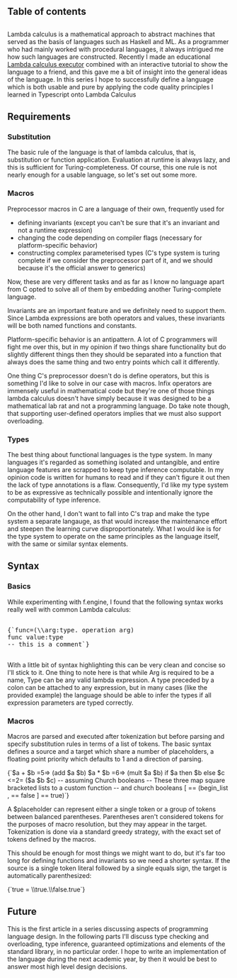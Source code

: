 
## Table of contents

##

Lambda calculus is a mathematical approach to abstract machines that served as
the basis of languages such as Haskell and ML. As a programmer who had mainly
worked with procedural languages, it always intrigued me how such languages
are constructed. Recently I made an educational
[Lambda calculus executor](https://lbfalvy.github.io/f.engine)
combined with an interactive tutorial to show the language to a friend, and this gave
me a bit of insight into the general ideas of the language. In this series I hope to
successfully define a language which is both usable and pure by applying the code
quality principles I learned in Typescript onto Lambda Calculus

## Requirements

### Substitution

The basic rule of the language is that of lambda calculus, that is, substitution or
function application. Evaluation at runtime is always lazy, and this is sufficient
for Turing-completeness. Of course, this one rule is not nearly enough for a usable
language, so let's set out some more.

### Macros

Preprocessor macros in C are a language of their own, frequently used for

- defining invariants (except you can't be sure that it's an invariant and not a runtime
    expression)
- changing the code depending on compiler flags (necessary for platform-specific behavior)
- constructing complex parameterised types (C's type system is turing complete if we
    consider the preprocessor part of it, and we should because it's the official answer
    to generics)

Now, these are very different tasks and as far as I know no language apart from C
opted to solve all of them by embedding another Turing-complete language.

Invariants are an important feature and we definitely need to support them. Since Lambda
expressions are both operators and values, these invariants will be both named functions
and constants.

Platform-specific behavior is an antipattern. A lot of C programmers will fight me over
this, but in my opinion if two things share functionality but do slightly different
things then they should be separated into a function that always does the same thing
and two entry points which call it differently.

One thing C's preprocessor doesn't do is define operators, but this is something I'd
like to solve in our case with macros. Infix operators are immensely useful in
mathematical code but they're one of those things lambda calculus doesn't have simply
because it was designed to be a mathematical lab rat and not a programming language. Do
take note though, that supporting user-defined operators implies that we must also
support overloading.

### Types

The best thing about functional languages is the type system. In many languages it's
regarded as something isolated and untangible, and entire language features are
scrapped to keep type inference computable. In my opinion code is written for
humans to read and if they can't figure it out then the lack of type annotations is
a flaw. Consequently, I'd like my type system to be as expressive as technically
possible and intentionally ignore the computability of type inference.

On the other hand, I don't want to fall into C's trap and make the type system a
separate langauge, as that would increase the maintenance effort and steepen the
learning curve disproportionately. What I would ike is for the type system to operate
on the same principles as the language itself, with the same or similar syntax elements.

## Syntax

### Basics

While experimenting with f.engine, I found that the following syntax works really well
with common Lambda calculus:

<pre>
    <LambdaHighlight>
{`func=(\\arg:type. operation arg)
func value:type
-- this is a comment`}
    </LambdaHighlight>
</pre>

With a little bit of syntax highlighting this can be very clean and concise so I'll
stick to it. One thing to note here is that while Arg is required to be a name, Type
can be any valid lambda expression. A type preceded by a colon can be attached to any
expression, but in many cases (like the provided example) the language should be able
to infer the types if all expression parameters are typed correctly.

### Macros

Macros are parsed and executed after tokenization but before parsing and specify
substitution rules in terms of a list of tokens. The basic syntax defines a source and
a target which share a number of placeholders, a floating point priority which defaults
to 1 and a direction of parsing.

<LambdaHighlight>
{`$a + $b =5=> (add $a $b)
$a * $b =6=> (mult $a $b)
if $a then $b else $c <=2= ($a $b $c) -- assuming Church booleans
-- These three map square bracketed lists to a custom function
-- and church booleans
[ == (begin_list
, == false
] == true)`}
</LambdaHighlight>

A $placeholder can represent either a single token or a group of tokens between balanced
parentheses. Parentheses aren't considered tokens for the purposes of macro resolution, but
they may appear in the target. Tokenization is done via a standard greedy strategy, with
the exact set of tokens defined by the macros.

This should be enough for most things we might want to do, but it's far too long for
defining functions and invariants so we need a shorter syntax. If the source is a single
token literal followed by a single equals sign, the target is automatically parenthesized:

<LambdaHighlight>
{`true = \\true.\\false.true`}
</LambdaHighlight>

## Future

This is the first article in a series discussing aspects of programming language design.
In the following parts I'll discuss type checking and overloading, type inference,
guaranteed optimizations and elements of the standard library, in no particular order.
I hope to write an implementation of the language during the next academic year, by then
it would be best to answer most high level design decisions.
